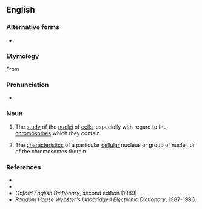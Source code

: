 ==English==

===Alternative forms===
* {{l|en|caryology}}

===Etymology===
From {{der|en|grc|κάρυον||kernel, nucleus}} {{suffix|en||ology}}

===Pronunciation===
* {{IPA|/ˌkæɹiˈɒləd͡ʒi/|lang=en}}

===Noun===
{{en-noun|karyologies}}

# {{lb|en|biology|medicine}} The [[study]] of the [[nucleus|nuclei]] of [[cell]]s, especially with regard to the [[chromosomes]] which they contain.
# {{lb|en|biology|medicine}} The [[characteristics]] of a particular [[cellular]] nucleus or group of nuclei, or of the chromosomes therein.

===References===
* {{R:Dictionary.com}}
* {{R:Encarta}}
* ''Oxford English Dictionary'', second edition (1989)
* ''Random House Webster's Unabridged Electronic Dictionary'', 1987-1996.
